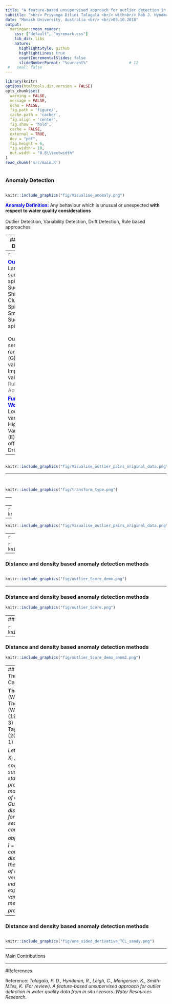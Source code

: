 ```yaml
---
title: "A feature-based unsupervised approach for outlier detection in water quality data from in situ sensors"
subtitle: "<br/> Priyanga Dilini Talagala <br/> with<br/> Rob J. Hyndman <br/> Catherine Leigh <br/> Kerrie Mengersen <br/> Kate Smith-Miles "
date: "Monash University, Australia <br/> <br/>09.10.2018"
output:
  xaringan::moon_reader:
    css: ["default", "myremark.css"]
    lib_dir: libs
    nature:
      highlightStyle: github
      highlightLines: true
      countIncrementalSlides: false
      slideNumberFormat: "%current%"                  # 12
 #   seal: false
---
```


```r
library(knitr)
options(htmltools.dir.version = FALSE)
opts_chunk$set(
  warning = FALSE,
  message = FALSE,
  echo = FALSE,
  fig.path = 'figure/',
  cache.path = 'cache/',
  fig.align = 'center',
  fig.show = 'hold',
  cache = FALSE,
  external = TRUE,
  dev = "pdf",
  fig.height = 6,
  fig.width = 10,
  out.width = "0.8\\textwidth"
)
read_chunk('src/main.R')
```

```r
```

### Anomaly Detection 

```r
```
```r
knitr::include_graphics("fig/Visualise_anomaly.png")
```

<span style="color:blue">**Anomaly Definition:**</span> Any behaviour which is unusual or unexpected **with respect to water quality considerations**
<br/><br/>  Outlier Detection,  Variability Detection, Drift Detection, Rule based approaches

---
### Outlier Detection
```r
```
```r
```
```r
knitr::include_graphics("fig/Visualise_outlier.png")
```

<span style="color:blue">**Outlier Definition:**</span> A point which is significantly different (with respect to distance or density) from the majority of a given data space 
<br/> <br/>  <span style="color:red">Outlier Detection </span>, Variability Detection, Drift Detection, <span style="color:red">Rule based approaches </span>

---
```r
```
```r
```
```r
knitr::include_graphics("fig/Visualise_outlier.png")
```

<span style="color:blue">**Our focus:**</span>
<br/> Large sudden spikes(A), Sudden Shifts (D), Clusters of Spikes (I), Small Sudden spikes (J)
<br/> <br/>  Out-of-sensor-range values (G), Missing values (K), Impossible values (F) - <span style="color:gray">Rule based Approaches </span>

<span style="color:blue">**Further Work:** </span>
<br/>  Low variability(B), High Variability (E), Constant offset (C), Drift (H)
---

```r
```

```r
knitr::include_graphics("fig/Visualise_outlier_pairs_original_data.png")
```
---

```r
```
```r
```

```r
knitr::include_graphics("fig/transform_type.png")
```



---
```r
```

```r
```

--
```r
knitr::include_graphics("fig/trans_demo_TCL.png")
```

---

```r
knitr::include_graphics("fig/Visualise_outlier_pairs_original_data.png")
```

---
```r
```

```r
knitr::include_graphics("fig/Visualise_outlier_pairs_trans_data.png")
```

---

### Distance and density based anomaly detection methods
```r
```



```r
knitr::include_graphics("fig/outlier_Score_demo.png")
```

---

### Distance and density based anomaly detection methods

```r
knitr::include_graphics("fig/outlier_Score.png")
```

---
### Distance and density based anomaly detection methods

```r
knitr::include_graphics("fig/outlier_Score_demo_anom1.png")
```

---

### Distance and density based anomaly detection methods

```r
knitr::include_graphics("fig/outlier_Score_demo_anom2.png")
```

---
## Outlier Threshold Calculation


**Theorem**  (Weissman's Theorem). (Weissman (1978), Theorem 3) (Burridge and Taylor (2006),Proposition 1)

*Let* $D_{i,n} = X_{i:n}-X_{i+1:n}$ *be the spacings between successive order statistics. Then, provided* $F$ *is in the maximum domain of attraction of the Gumbel distribution, and for a suitable sequence of constants*, $a_n$, *the objects,* $\left\{a_{n}^{-1}D_{i,n}, i=1, \dots,K \right\}$, *converge in distribution under the null hypothesis of no outliers to a vector of* $K$ *independent exponential variates with means proportional to* $i^{-1}$.

---

### Distance and density based anomaly detection methods

```r
```
```r
knitr::include_graphics("fig/one_sided_derivative_TCL_sandy.png")
```

---

Main Contributions

---

#References

Reference: *Talagala, P. D., Hyndman, R., Leigh, C., Mengersen, K., Smith-Miles, K. (For review). A feature-based unsupervised approach for outlier detection in water quality data from in situ sensors. Water Resources Research.*